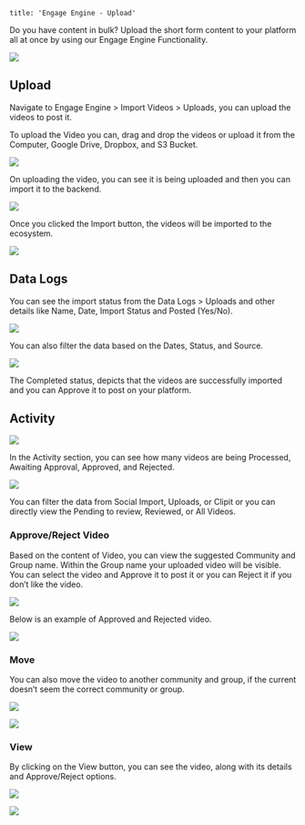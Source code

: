 ```
title: 'Engage Engine - Upload'
```

Do you have content in bulk? Upload the short form content to your platform all at once by using our Engage Engine Functionality.

  

![](https://lh7-rt.googleusercontent.com/docsz/AD_4nXc8iovgnDDYtp5RN2Jn1uTmq2y_m-OYtwXMyOnpCJ_UNRurLQH8S__-Je7wa9vLDFFkbHq2wIy1nBiXN7a_m-M9JgG1BLz2DTDxV_3M1HZCXZuB-xHk4qODzmPlR3tgWO0a1U5vNjRffgii4lrmmil1Rmk?key=jSkymFA9GGO8XLgzpwiooA)

## Upload

  

Navigate to Engage Engine > Import Videos > Uploads, you can upload the videos to post it.

  
  

To upload the Video you can, drag and drop the videos or upload it from the Computer, Google Drive, Dropbox, and S3 Bucket.

![](https://lh7-rt.googleusercontent.com/docsz/AD_4nXdtZbXHqfQaf1ZmdcbiC6sC2ZynVO_I3TDKrOsd-1D7bbwYN9IUhFTDlXczwI7B0v49duOFXpzCSjVpBuTZwI1doIWS931VN_KqKfdnU2g3aY3CMnesw5iUbfoYTmYBHD1yBFHC-CzzaQDiU4_q4qoEZY4z?key=jSkymFA9GGO8XLgzpwiooA)

  

On uploading the video, you can see it is being uploaded and then you can import it to the backend.

  

![](https://lh7-rt.googleusercontent.com/docsz/AD_4nXeJoCvoobP6-ujwSnUuTxuQQifnuedH1CApMiSRE4AkyzNpsfg6c-Hbocg4spwfO-P2Trg6Nme_G4kG0JgYzF_-veLw0fb0PMLQDF2k0hLE9e8J3mg62p-b7IbBGjWq2M6LgDXF6T78ILmfiwEUd-fCO70?key=jSkymFA9GGO8XLgzpwiooA)

  

Once you clicked the Import button, the videos will be imported to the ecosystem.

  

![](https://lh7-rt.googleusercontent.com/docsz/AD_4nXeF7lTLe_OO5y4cwt74VaaIb7hHZ5E8K0regrmHeyk2aNOQ3sG28Q0B_OVMPTpRs0flb55AqJ3Olc75TTub18tOJpZr-hz2AZjZDUizJsxO2y09uwtgUpPa3oQSxS6GlUlkqkvYAZZB1A1o9_zDpa-Bmq4?key=jSkymFA9GGO8XLgzpwiooA)

  

## Data Logs

  

You can see the import status from the Data Logs > Uploads and other details like Name, Date, Import Status and Posted (Yes/No).

  

![](https://lh7-rt.googleusercontent.com/docsz/AD_4nXd7ILHTW5dxd8z2p8_G8vLp3bUFvSzzTFvvJk2EdHsfzLk0Bc-0LcWICUuDo46Ml7UGjRliPlE21zeNTOQ-Aa3Y_GT7GTJx8X2Unr5u3Fh8npcmKGHcQsxDINe5E-ZAvm8OZ0AGK4KFEFWUqrBsvDki_oxl?key=jSkymFA9GGO8XLgzpwiooA)

  

You can also filter the data based on the Dates, Status, and Source.

  

![](https://lh7-rt.googleusercontent.com/docsz/AD_4nXcA2e0L15cbQZ463FtRzHfkyAHK6Bv-zqX-BnsrOC-0KepGxi4b3SZJ1EAENPnt5JzqvPLTrr4wS5cyonvMSnEm8FIIaP0sxTX4ucBviVLK8e5ddsG0-Cfvh7IHLB0eOhNCr2BhrzU-m-Ykf-hWncvJ2vV_?key=jSkymFA9GGO8XLgzpwiooA)

  

The Completed status, depicts that the videos are successfully imported and you can Approve it to post on your platform.

  

## Activity

  

![](https://lh7-rt.googleusercontent.com/docsz/AD_4nXfMwitUQvhQ3cBoCGXELVxasx-1DG9vaFD7eQ4H7zHG9LOSvCn8tbv2DMhi0cel3bYnWFmvgIf0WQqCBXKhJ2xrQeJ8p4MLEZ89BsHgQh-nz8GdhXwxEV6qrzbJzSItmLcv-NGM0uMuTeOZU0XCDfXQJB99?key=jSkymFA9GGO8XLgzpwiooA)

  

In the Activity section, you can see how many videos are being Processed, Awaiting Approval, Approved, and Rejected.

  

![](https://lh7-rt.googleusercontent.com/docsz/AD_4nXdkTS_-rUN5oEyoXa4D-emXz75277jvyaL3-YHlZHfvePljWS_ZGsQjF4_mdv_6BJcMhqSwzJRA1TI5qQurC1ZbT9GkQFAsENR9MdPTeKDCtBLty7Tu70wn2o4ucWqGECSsq7wz4AYvkX9Ox7aHhHzYMSPL?key=jSkymFA9GGO8XLgzpwiooA)

  

You can filter the data from Social Import, Uploads, or Clipit or you can directly view the Pending to review, Reviewed, or All Videos.

  
  
  

### Approve/Reject Video

  

Based on the content of Video, you can view the suggested Community and Group name. Within the Group name your uploaded video will be visible. You can select the video and Approve it to post it or you can Reject it if you don’t like the video.

  

![](https://lh7-rt.googleusercontent.com/docsz/AD_4nXctpmlviAJMVMcTH1G_-cPRGmNbGFusMhHWG66OtOt4h0BKd20gVMNv-pxADqiDZJ9DYnzQoReafvKOC5DclAtIUWKrh5RL2hlrt0x_JeeBkx6XX9tsArFMM-rX2prPRKDaNmQQpO-eOBmBV26hQfTeY5cK?key=jSkymFA9GGO8XLgzpwiooA)

  

Below is an example of Approved and Rejected video.

  

![](https://lh7-rt.googleusercontent.com/docsz/AD_4nXd-1I2a0VX6lFiWgyTc2U05vka54R1XG51Bd4j1QoG2xOTf34mVXvEAK5IyJaQDiZ1SyZFOMNdx68mxg2SWc3-WIfHvqZT1U78JGg32MqpzI0EV5DPv9A3IGW-VHf9RDNxBIUeprOdy_LHIex5kASkA3g?key=jSkymFA9GGO8XLgzpwiooA)

  

### Move

  

You can also move the video to another community and group, if the current doesn’t seem the correct community or group.

  

![](https://lh7-rt.googleusercontent.com/docsz/AD_4nXfy47hHnAGA_ojbSeSJ6f-6y6HeISiIoegC5IV_F4r3ZYjhpcmnhc0xF4XmgWAxsvxlc1EQJdwlb2M76nSTkYc5sHLpqMDeOi41lSh70TVKaLOdkWh3yGmWzxRx8HTzK3ZUOj12gv8pzuF8HyRmtU4kZXg1?key=jSkymFA9GGO8XLgzpwiooA)

  

![](https://lh7-rt.googleusercontent.com/docsz/AD_4nXfJB3R5avY3yeIuAHf_lB4gGp-7_Pxh_fPiv_GZZ-QjppeLT520Nljq41P2N1X82v_AFLoVhinKRXOOsifly1_gUcF7gQBNkhO3U99YTzGOVglOSjDzoEo6U7Y_JHT3pgloZNGwPFm8ttOAmx8g67cOLMU?key=jSkymFA9GGO8XLgzpwiooA)

  
  

### View

  

By clicking on the View button, you can see the video, along with its details and Approve/Reject options.

  

![](https://lh7-rt.googleusercontent.com/docsz/AD_4nXfgehS1ITXQ-A2bttnvOLlRas-iyOJNkGPPzcidtXm3Ik9W_53SOjInOqWEW4xzLCYEv31Sqzyx_67oedqV037y7grUCitxCC3S8ECLT4c-w0SNp9y_lyvNb0XQeko2mRvjMy-LRlTbpIP1slSrY7xFOGHY?key=jSkymFA9GGO8XLgzpwiooA)

  

![](https://lh7-rt.googleusercontent.com/docsz/AD_4nXcC5hEVu_3kKnMdGaiWe-8iqLq-lp9Z-evmXrg9V8POEZ9RE-jE0UcoA-vpBWzaZir5q30Iei5oG2Uwx730OtuLsWhNENfbUxsvno4E7hri_AYpzYK0l_j8GEumPg6UYq1MbsynYoi4ciGp85oYBt646t8?key=jSkymFA9GGO8XLgzpwiooA)
